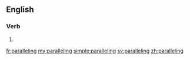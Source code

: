 ==English==

===Verb===
{{head|en}}

# {{present participle of|parallel|lang=en}}

[[fr:paralleling]]
[[my:paralleling]]
[[simple:paralleling]]
[[sv:paralleling]]
[[zh:paralleling]]